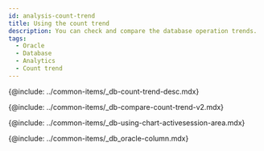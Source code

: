 ```yaml
---
id: analysis-count-trend
title: Using the count trend
description: You can check and compare the database operation trends.
tags:
  - Oracle
  - Database
  - Analytics
  - Count trend
---
```



<!-- 카운트 추이 -->

{@include: ../common-items/_db-count-trend-desc.mdx}  

<!-- 카운트 추이 비교 -->

{@include: ../common-items/_db-compare-count-trend-v2.mdx}  

<!-- 차트 및 액티브 세션 영역 활용하기 -->

{@include: ../common-items/_db-using-chart-activesession-area.mdx}  

<!-- 컬럼 정보 안내 -->

{@include: ../common-items/_db_oracle-column.mdx}
